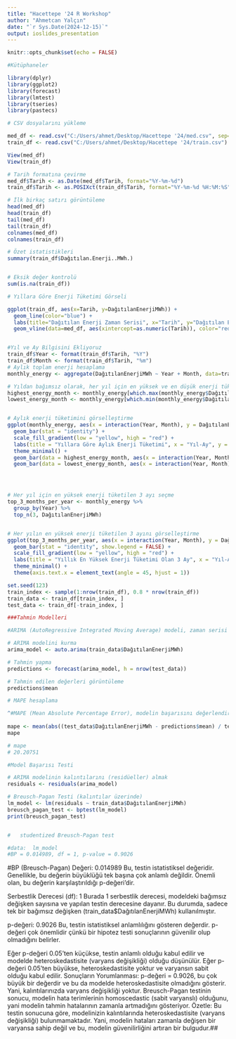 ---
title: "Hacettepe '24 R Workshop"
author: "Ahmetcan Yalçın"
date: "`r Sys.Date(2024-12-15)`"
output: ioslides_presentation
---

```{r setup, include=FALSE}
knitr::opts_chunk$set(echo = FALSE)
```


```{r cars, echo = TRUE}

#Kütüphaneler

library(dplyr)
library(ggplot2)
library(forecast)
library(lmtest)
library(tseries)
library(pastecs)
```

```{r}
# CSV dosyalarını yükleme

med_df <- read.csv("C:/Users/ahmet/Desktop/Hacettepe '24/med.csv", sep="")
train_df <- read.csv("C:/Users/ahmet/Desktop/Hacettepe '24/train.csv")

View(med_df)
View(train_df)
```

```{r}
# Tarih formatına çevirme
med_df$Tarih <- as.Date(med_df$Tarih, format="%Y-%m-%d")
train_df$Tarih <- as.POSIXct(train_df$Tarih, format="%Y-%m-%d %H:%M:%S")
```

```{r}
# İlk birkaç satırı görüntüleme
head(med_df)
head(train_df)
tail(med_df)
tail(train_df)
colnames(med_df)
colnames(train_df)

# Özet istatistikleri
summary(train_df$Dağıtılan.Enerji..MWh.)


# Eksik değer kontrolü
sum(is.na(train_df))
```



```{r}
# Yıllara Göre Enerji Tüketimi Görseli

ggplot(train_df, aes(x=Tarih, y=DağıtılanEnerjiMWh)) +
  geom_line(color="blue") +
  labs(title="Dağıtılan Enerji Zaman Serisi", x="Tarih", y="Dağıtılan Enerji (MWh)") +
  geom_vline(data=med_df, aes(xintercept=as.numeric(Tarih)), color="red", linetype="dashed")


#Yıl ve Ay Bilgisini Ekliyoruz
train_df$Year <- format(train_df$Tarih, "%Y")
train_df$Month <- format(train_df$Tarih, "%m")
# Aylık toplam enerji hesaplama
monthly_energy <- aggregate(DağıtılanEnerjiMWh ~ Year + Month, data=train_df, FUN=sum)

# Yıldan bağımsız olarak, her yıl için en yüksek ve en düşük enerji tüketilen ayları bulma
highest_energy_month <- monthly_energy[which.max(monthly_energy$DağıtılanEnerjiMWh), ]
lowest_energy_month <- monthly_energy[which.min(monthly_energy$DağıtılanEnerjiMWh), ]


# Aylık enerji tüketimini görselleştirme
ggplot(monthly_energy, aes(x = interaction(Year, Month), y = DağıtılanEnerjiMWh, fill = DağıtılanEnerjiMWh)) +
  geom_bar(stat = "identity") +
  scale_fill_gradient(low = "yellow", high = "red") +
  labs(title = "Yıllara Göre Aylık Enerji Tüketimi", x = "Yıl-Ay", y = "Enerji Tüketimi (MWh)") +
  theme_minimal() +
  geom_bar(data = highest_energy_month, aes(x = interaction(Year, Month), y = DağıtılanEnerjiMWh), fill = "red", stat = "identity") +
  geom_bar(data = lowest_energy_month, aes(x = interaction(Year, Month), y = DağıtılanEnerjiMWh), fill = "green", stat = "identity")




# Her yıl için en yüksek enerji tüketilen 3 ayı seçme
top_3_months_per_year <- monthly_energy %>%
  group_by(Year) %>%
  top_n(3, DağıtılanEnerjiMWh)


# Her yılın en yüksek enerji tüketilen 3 ayını görselleştirme
ggplot(top_3_months_per_year, aes(x = interaction(Year, Month), y = DağıtılanEnerjiMWh, fill = DağıtılanEnerjiMWh)) +
  geom_bar(stat = "identity", show.legend = FALSE) +
  scale_fill_gradient(low = "yellow", high = "red") +
  labs(title = "Yıllık En Yüksek Enerji Tüketimi Olan 3 Ay", x = "Yıl-Ay", y = "Enerji Tüketimi (MWh)") +
  theme_minimal() +
  theme(axis.text.x = element_text(angle = 45, hjust = 1))
```


```{r}
set.seed(123)
train_index <- sample(1:nrow(train_df), 0.8 * nrow(train_df))
train_data <- train_df[train_index, ]
test_data <- train_df[-train_index, ]
```

```{r}
###Tahmin Modelleri

#ARIMA (AutoRegressive Integrated Moving Average) modeli, zaman serisi tahminleri yapmak için yaygın kullanılan bir modeldir. Bu modeli kullanarak enerji dağıtımını tahmin edebiliriz.

# ARIMA modelini kurma
arima_model <- auto.arima(train_data$DağıtılanEnerjiMWh)

# Tahmin yapma
predictions <- forecast(arima_model, h = nrow(test_data))

# Tahmin edilen değerleri görüntüleme
predictions$mean

```

```{r}

# MAPE hesaplama

^#MAPE (Mean Absolute Percentage Error), modelin başarısını değerlendirmek için kullanılan bir başarı ölçütüdür. Tahmin edilen ve gerçek değerler arasındaki farkın mutlak değerinin, gerçek değere oranının ortalamasıdır. Bu metrik, modelin tahminlerinin ne kadar doğru olduğunu anlamamıza yardımcı olur.
  
mape <- mean(abs((test_data$DağıtılanEnerjiMWh - predictions$mean) / test_data$DağıtılanEnerjiMWh)) * 100
mape

# mape
# 20.20751
```
```{r}
#Model Başarısı Testi

# ARIMA modelinin kalıntılarını (residüeller) almak
residuals <- residuals(arima_model)

# Breusch-Pagan Testi (kalıntılar üzerinde)
lm_model <- lm(residuals ~ train_data$DağıtılanEnerjiMWh)
breusch_pagan_test <- bptest(lm_model)
print(breusch_pagan_test)


#	studentized Breusch-Pagan test

#data:  lm_model
#BP = 0.014989, df = 1, p-value = 0.9026

```


#BP (Breusch-Pagan) Değeri: 0.014989
Bu, testin istatistiksel değeridir. Genellikle, bu değerin büyüklüğü tek başına çok anlamlı değildir. Önemli olan, bu değerin karşılaştırıldığı p-değeri'dir.

Serbestlik Derecesi (df): 1
Burada 1 serbestlik derecesi, modeldeki bağımsız değişken sayısına ve yapılan testin derecesine dayanır. Bu durumda, sadece tek bir bağımsız değişken (train_data$DağıtılanEnerjiMWh) kullanılmıştır.

p-değeri: 0.9026
Bu, testin istatistiksel anlamlılığını gösteren değerdir. p-değeri çok önemlidir çünkü bir hipotez testi sonuçlarının güvenilir olup olmadığını belirler.

Eğer p-değeri 0.05'ten küçükse, testin anlamlı olduğu kabul edilir ve modelde heteroskedastisite (varyans değişikliği) olduğu düşünülür.
Eğer p-değeri 0.05'ten büyükse, heteroskedastisite yoktur ve varyansın sabit olduğu kabul edilir.
Sonuçların Yorumlanması:
p-değeri = 0.9026, bu çok büyük bir değerdir ve bu da modelde heteroskedastisite olmadığını gösterir. Yani, kalıntılarınızda varyans değişikliği yoktur.
Breusch-Pagan testinin sonucu, modelin hata terimlerinin homoscedastic (sabit varyanslı) olduğunu, yani modelin tahmin hatalarının zamanla artmadığını gösteriyor.
Özetle:
Bu testin sonucuna göre, modelinizin kalıntılarında heteroskedastisite (varyans değişikliği) bulunmamaktadır. Yani, modelin hataları zamanla değişen bir varyansa sahip değil ve bu, modelin güvenilirliğini artıran bir bulgudur.##



